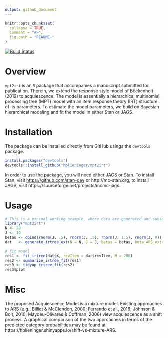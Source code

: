 ```yaml
---
output: github_document
---
```


<!-- README.md is generated from README.Rmd. Please edit that file -->

```r
knitr::opts_chunk$set(
  collapse = TRUE,
  comment = "#>",
  fig.path = "README-"
)
```

[![Build Status](https://travis-ci.org/hplieninger/mpt2irt.svg?branch=master)](https://travis-ci.org/hplieninger/mpt2irt)

# Overview

`mpt2irt` is an `R` package that accompanies a manuscript submitted for publication. Therein, we extend the response style model of Böckenholt (2012) to acquiescence. The model is essentially a hierarchical multinomial processing tree (MPT) model with an item response theory (IRT) structure of its parameters. To estimate the model parameters, we build on Bayesian hierarchical modeling and fit the model in either Stan or JAGS.


# Installation

The package can be installed directly from GitHub usings the `devtools` package.

```r
install.packages("devtools")
devtools::install_github("hplieninger/mpt2irt")
```

In order to use the package, you will need either JAGS or Stan. To install Stan, visit [https://github.com/stan-dev](https://github.com/stan-dev/rstan/wiki/RStan-Getting-Started) or http://mc-stan.org, to install JAGS, visit https://sourceforge.net/projects/mcmc-jags.


# Usage

```r
# This is a minimal working example, where data are generated and subsequently fit.
library("mpt2irt")
N <- 20
J <- 10
betas <- cbind(rnorm(J, .5), rnorm(J, .5), rnorm(J, 1.5), rnorm(J, 0))
dat   <- generate_irtree_ext(N = N, J = J, betas = betas, beta_ARS_extreme = .5)

# fit model
res1 <- fit_irtree(dat$X, revItem = dat$revItem, M = 200)
res2 <- summarize_irtree_fit(res1)
res3 <- tidyup_irtree_fit(res2)
res3$plot
```

# Misc

The proposed Acquiescence Model is a mixture model. Existing approaches to ARS (e.g., Billiet & McClendon, 2000; Ferrando et al., 2016; Johnson & Bolt, 2010; Maydeu-Olivares & Coffman, 2006) view acquiescence as a shift process. A graphical comparison of the two approaches in terms of the predicted category probabilities may be found at https://hplieninger.shinyapps.io/shift-vs-mixture-ARS.

